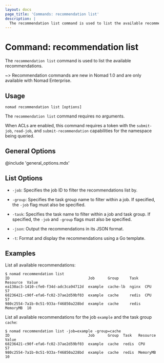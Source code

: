 ```yaml
---
layout: docs
page_title: 'Commands: recommendation list'
description: |
  The recommendation list command is used to list the available recommendations.
---
```


# Command: recommendation list

The `recommendation list` command is used to list the available recommendations.

~> Recommendation commands are new in Nomad 1.0 and are only available with
Nomad Enterprise.

## Usage

```plaintext
nomad recommendation list [options]
```

The `recommendation list` command requires no arguments.

When ACLs are enabled, this command requires a token with the `submit-job`,
`read-job`, and `submit-recommendation` capabilities for the namespace being
queried.

## General Options

@include 'general_options.mdx'

## List Options

- `-job`: Specifies the job ID to filter the recommendations list by.

- `-group`: Specifies the task group name to filter within a job. If specified,
  the `-job` flag must also be specified.

- `-task`: Specifies the task name to filter within a job and task group. If
  specified, the `-job` and `-group` flags must also be specified.

- `-json`: Output the recommendations in its JSON format.

- `-t`: Format and display the recommendations using a Go template.

## Examples

List all available recommendations:

```shell-session
$ nomad recommendation list
ID                                    Job      Group     Task   Resource  Value
ea130ac3-1410-cfe0-f34d-adc3ca94712d  example  cache-lb  nginx  CPU       57
68236421-c90f-efa6-fc02-37ae2d59bf03  example  cache     redis  CPU       57
980c2554-7a1b-0c51-933a-f46850a228bd  example  cache     redis  MemoryMB  10
```

List all available recommendations for the job `example` and the task group `cache`:

```shell-session
$ nomad recommendation list -job=example -group=cache
ID                                    Job      Group  Task   Resource  Value
68236421-c90f-efa6-fc02-37ae2d59bf03  example  cache  redis  CPU       57
980c2554-7a1b-0c51-933a-f46850a228bd  example  cache  redis  MemoryMB  10
```
